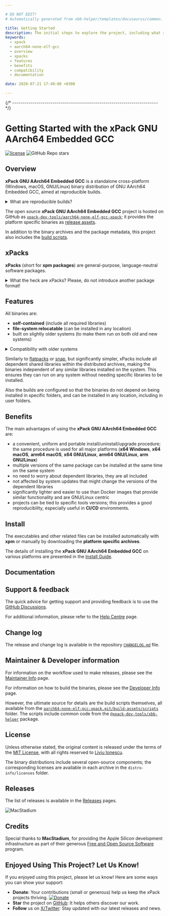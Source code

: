 ```yaml
---

# DO NOT EDIT!
# Automatically generated from xbb-helper/templates/docusaurus/common.

title: Getting Started
description: The initial steps to explore the project, including what xpacks are, the project's features, benefits, compatibility, and available documentation.
keywords:
  - xpack
  - aarch64-none-elf-gcc
  - overview
  - xpacks
  - features
  - benefits
  - compatibility
  - documentation

date: 2020-07-21 17:49:00 +0300

---
```




{/* ------------------------------------------------------------------------ */}

# Getting Started with the xPack GNU AArch64 Embedded GCC

[![license](https://img.shields.io/github/license/xpack-dev-tools/aarch64-none-elf-gcc-xpack)](https://github.com/xpack-dev-tools/aarch64-none-elf-gcc-xpack/blob/xpack/LICENSE)
![GitHub Repo stars](https://img.shields.io/github/stars/xpack-dev-tools/aarch64-none-elf-gcc-xpack)

## Overview

**xPack GNU AArch64 Embedded GCC** is a standalone
cross-platform (Windows, macOS, GNU/Linux) binary
distribution of GNU AArch64 Embedded GCC,
aimed at reproducible builds.

<details>
<summary>What are reproducible builds?</summary>

To be **reproducible**, an operation must remain stable over time and
across different environments. In other words, if builds are repeated
after some time, possibly on a different machine or platform, the
resulting behavior must be functionally equivalent.

</details>

<Overview/>

The open source **xPack GNU AArch64 Embedded GCC** project is hosted on GitHub as
[`xpack-dev-tools/aarch64-none-elf-gcc-xpack`](https://github.com/xpack-dev-tools/aarch64-none-elf-gcc-xpack/);
it provides the platform specific binaries as
[release assets](https://github.com/xpack-dev-tools/aarch64-none-elf-gcc-xpack/releases).

In addition to the binary archives and the package metadata,
this project also includes the
[build scripts](https://github.com/xpack-dev-tools/aarch64-none-elf-gcc-xpack/tree/xpack/build-assets/scripts).

<UpgradeNotice/>

## xPacks

**xPacks** (short for **xpm packages**) are general-purpose,
language-neutral software packages.

<details>
<summary>What the heck are xPacks? Please, do not introduce another package format!</summary>

While the initial appearance may seem complex, utilizing xPacks
(xpm packages) is, in fact, straightforward.
The design rationale is to automate frequent
operations that occur during software development, in this case the
installation of
dependencies, and to ensure reproducibility.

xPacks are managed by **[xpm](https://xpack.github.io/xpm/)**
(the xPack Project Manager),
a program that complements the **[npm](https://docs.npmjs.com/cli/)** CLI
(the popular JavaScript package manager), with new language-neutral features.

The xPacks Framework **does NOT introduce a new package format**; instead,
it uses **the same format as npm packages**, which is a collection of
files/folders and a `package.json` file with the package metadata.

**xpm** can install packages from the
same repositories as **npm**, whether public or private.

The packages (usually regular archives, but also git repositories),
are extracted into separate folders within the project.

Based on the content, there are two types of packets:

- **source xPacks** (that install source files, usually libraries) and
- **binary xPacks** (that install executables/binary files, usually tools).

The binary xPacks include references to archives with the platform specific
binaries (such as `.tar.gz` for Unix or `.zip` for Windows).

These archives are also expanded along the package metadata. Since they
include executables, links/forwarders to
these executables are created in a `.bin` folder,
eliminating the need to add multiple folders to the `PATH`.

Given that some binary xPacks, such as toolchains, can have very large
archives, the packages are extracted only once into a user global location to
conserve space. In projects, instead of duplicating the content of these
archives, symbolic links are created.

Simply put, xPacks can be used to further automate the installation of source
libraries and tools.

</details>

## Features

All binaries are:

- **self-contained** (include all required libraries)
- **file-system relocatable** (can be installed in any location)
- built on slightly older systems (to make them run on both old and new systems)

<details>
<summary>Compatibility with older systems</summary>

Given that most operating systems maintain significant compatibility
with older versions, building an application on an older system ensures
that the same binary can run on newer versions. Conversely, building an
application on a newer system may utilize library features that are
not available in older versions, making backward compatibility less
feasible.

</details>

Similarly to [flatpacks](https://flatpak.org) or [snap](https://snapcraft.io),
but significantly simpler, xPacks include all dependent shared libraries
within the distributed archives, making the binaries independent of
any similar libraries installed on the system. This ensures they
can run on any system without needing specific libraries to be
installed.

Also the builds are configured so that the binaries do not depend on
being installed in specific folders, and can be installed in any
location, including in user folders.

## Benefits

The main advantages of using the **xPack GNU AArch64 Embedded GCC** are:

- a convenient, uniform and portable install/uninstall/upgrade
procedure; the same procedure is used for all major
  platforms (**x64 Windows**, **x64 macOS**, **arm64 macOS**, **x64 GNU/Linux**, **arm64 GNU/Linux**, **arm GNU/Linux**)
- multiple versions of the same package can be installed at the same time on
  the same system
- no need to worry about dependent libraries, they are all included
- not affected by system updates that
  might change the versions of the dependent libraries
- significantly lighter and easier to use than Docker images that provide
  similar functionality and are GNU/Linux centric
- projects can be tied to specific tools versions; this provides a good
  reproducibility, especially useful in **CI/CD** environments.

<OtherBenefits/>

<Compatibility/>

## Install

The executables and other related files can be installed automatically with
**xpm** or manually by downloading the
**platform specific archives**.

The details of installing the **xPack GNU AArch64 Embedded GCC** on various platforms are
presented in the
[Install Guide](/docs/install/).

## Documentation

<Documentation/>

<ReleaseSchedule/>

## Support & feedback

The quick advice for getting support and providing feedback is to use the
[GitHub Discussions](https://github.com/xpack-dev-tools/aarch64-none-elf-gcc-xpack/discussions/).

For additional information, please refer to the
[Help Centre](/docs/support/) page.

## Change log

The release and change log is available in the repository
[`CHANGELOG.md`](https://github.com/xpack-dev-tools/aarch64-none-elf-gcc-xpack/blob/xpack/CHANGELOG.md) file.

## Maintainer & Developer information

For information on the workflow used to make releases, please see the
[Maintainer Info](/docs/maintainer/) page.

For information on how to build the binaries, please see the
[Developer Info](/docs/developer/) page.

However, the ultimate source for details are the build scripts themselves,
all available from the
[`aarch64-none-elf-gcc-xpack.git/build-assets/scripts`](https://github.com/xpack-dev-tools/aarch64-none-elf-gcc-xpack/tree/xpack/build-assets/scripts/)
folder. The scripts include common code from the [`@xpack-dev-tools/xbb-helper`](https://github.com/xpack-dev-tools/xbb-helper-xpack) package.

## License

Unless otherwise stated, the original content is released under the terms of the
[MIT License](https://opensource.org/licenses/mit/),
with all rights reserved to
[Liviu Ionescu](https://github.com/ilg-ul).

The binary distributions include several open-source components; the
corresponding licenses are available in each archive in the
`distro-info/licenses` folder.

## Releases

The list of releases is available in the [Releases](/docs/releases/) pages.

<Link to="https://www.macstadium.com/"><img className="mac-stadium-img" alt="MacStadium" src="https://uploads-ssl.webflow.com/5ac3c046c82724970fc60918/5c019d917bba312af7553b49_MacStadium-developerlogo.png"></img></Link>

## Credits

Special thanks to **MacStadium**, for providing the Apple Silicon
development infrastructure as part of their generous
[Free and Open Source Software](https://www.macstadium.com/company/opensource)
program.

## Enjoyed Using This Project? Let Us Know!

If you enjoyed using this project, please let us know! Here are some ways you can show your support:

- **Donate**: Your contributions (small or
generous) help us keep the xPack projects thriving. [![Donate](https://www.paypalobjects.com/en_US/i/btn/btn_donate_SM.gif)](https://www.paypal.com/donate/?hosted_button_id=5MFRG9ZRBETQ8)
- **Star** the project on [GitHub](https://github.com/xpack-dev-tools/aarch64-none-elf-gcc-xpack/): It helps others discover our work.
- **Follow** us on [X/Twitter](https://twitter.com/xpack_project/): Stay updated with our latest releases and news.
